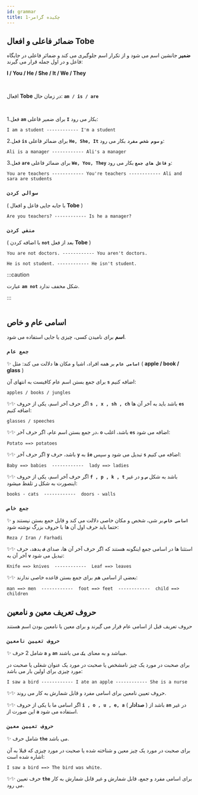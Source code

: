 ```yaml
---
id: grammar
title: چکیده گرامر-1
---
```


## ضمائر فاعلی و افعال Tobe

**ضمیر** جانشین اسم می شود و از تکرار اسم جلوگیری می کند و ضمائر فاعلی در جایگاه فاعل و در اول جمله قرار می گیرند:

**I / You / He / She / It / We / They**

<br/>

 افعال **Tobe** در زمان حال:
 **`am / is / are`**

<br/>

 1.فعل **`am`** برای ضمیر فاعلی **`I`** بکار می رود:


<div dir="ltr">

    I am a student ------------ I'm a student

</div>

  2.فعل **`is`** برای ضمائر فاعلی **`He, She, It`** و **`سوم شخص مفرد`** بکار می رود:

<div dir="ltr">

    Ali is a manager ------------ Ali's a manager

</div>

  3.فعل **`are`** برای ضمائر فاعلی **`We, You, They`** و **`فاعل های جمع`** بکار می رود:

<div dir="ltr">

    You are teachers ------------ You're teachers ------------ Ali and sara are students

</div>

### `سوالی کردن`
( با جابه جایی فاعل و افعال **Tobe** )

<div dir="ltr">

    Are you teachers? ------------ Is he a manager?

</div>

### `منفی کردن`
( با اضافه کردن **`not`** بعد از فعل **Tobe** )

<div dir="ltr">

    You are not doctors. ------------ You aren't doctors.

    He is not student. ------------ He isn't student.

</div>

:::caution

عبارت **`am not`** شکل مخفف ندارد.

:::
<br/>
<br/>

## اسامی عام و خاص

**اسم** برای نامیدن کسی، چیزی یا جایی استفاده می شود.

### `جمع عام`

✨ **`اسامی عام`** بر همه افراد، اشیا و مکان ها دلالت می کند: مثل ( **apple / book / glass** )

برای جمع بستن اسم عام کافیست به انتهای آن **`s`** اضافه کنیم:

<div dir="ltr">

    apples / books / jungles

</div>

✨✨ اگر حرف آخر اسم، یکی از حروف **`s , x , sh , ch`** باشد باید به آخر آن ها **`es`** اضافه کنیم:

<div dir="ltr">

    glasses / speeches

</div>

✨✨ در جمع بستن اسم عام، اگر حرف آخر، **`o`** باشد، اغلب **`es`** اضافه می شود:

<div dir="ltr">

    Potato ==> potatoes

</div>

✨✨ اگر حرف آخر **`y`** باشد، حرف **`y`** به **`ie`** تبدیل می شود و سپس **`s`** اضافه می کنیم:

<div dir="ltr">

    Baby ==> babies  ------------  lady ==> ladies

</div>

✨✨ اگر حرف آخر اسم، یکی از حروف **`f , p , k , t`** باشد به شکل **`س`** و در غیر اینصورت به شکل **`ز`** تلفظ میشود:

<div dir="ltr">

    books - cats  ------------  doors - walls

</div>

### `جمع خاص`

✨ **`اسامی خاص`** بر شی، شخص و مکان خاصی دلالت می کند و قابل حمع بستن نیستند و حتما باید حرف اول آن ها با حروف بزرگ نوشته شود:

<div dir="ltr">

    Reza / Iran / Farhadi

</div>

 ✨✨ استثنا ها در اسامی جمع اینگونه هستند که اگر حرف آخر آن ها، صدای **`ف`** بدهد، حرف آخر آن به **`v`** تبدیل می شود:

<div dir="ltr">

    Knife ==> knives  ------------  Leaf ==> leaves

</div>

 ✨✨ بعضی از اسامی هم برای جمع بستن قاعده خاصی ندارند:

<div dir="ltr">

    man ==> men  ------------  foot ==> feet  ------------  child ==> children

</div>

## حروف تعریف معین و نامعین

حروف تعریف قبل از اسامی عام قرار می گیرند و برای معین یا نامعین بودن اسم هستند

### `حروف تعیین نامعین`

✨ شامل 2 حرف **`a`** و **`an`** میباشد و به معنای **`یک`** می باشند.

برای صحبت در مورد یک چیز نامشخص یا صحبت در مورد یک عنوان شغلی یا صحبت در مورد چیزی برای اولین بار می باشد:

<div dir="ltr">

    I saw a bird ------------ I ate an apple ------------ She is a nurse

</div>

✨✨ حروف تعیین نامعین برای اسامی مفرد و قابل شمارش به کار می روند.

✨✨ اگر اسامی ما با یکی از حروف **`i , o , u , e, a`** ( **صدادار** ) باشد از **`an`** در غیر این صورت از **`a`** استفاده می شود.

### `حروف تعیین معین`

✨ شامل حرف **`the`** می باشد.

برای صحبت در مورد یک چیز معین و شناخته شده یا صحبت در مورد چیزی که قبلا به آن اشاره شده است:

<div dir="ltr">

    I saw a bird ==> The bird was white.

</div>

✨✨ حرف تعیین **`the`** برای اسامی مفرد و جمع، قابل شمارش و غیر قابل شمارش به کار می رود.
